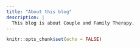 ```yaml
---
title: "About this blog"
description: |
  This blog is about Couple and Family Therapy. 
---
```


```r
knitr::opts_chunk$set(echo = FALSE)
```
